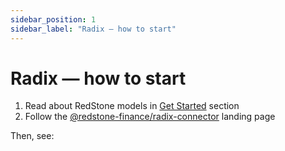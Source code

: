 ```yaml
---
sidebar_position: 1
sidebar_label: "Radix — how to start"
---
```



# Radix — how to start

1. Read about RedStone models in [Get Started](../../../category/getting-started/) section
2. Follow the [@redstone-finance/radix-connector](https://github.com/redstone-finance/redstone-oracles-monorepo/tree/main/packages/radix-connector/README.md) landing page

Then, see:

<DocCardList />
